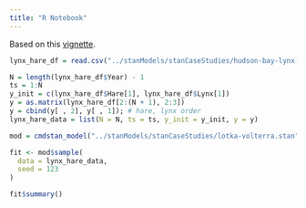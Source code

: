 ```yaml
---
title: "R Notebook"
---
```


Based on this [vignette](https://mc-stan.org/users/documentation/case-studies/lotka-volterra-predator-prey.html#mechanistic-model-the-lotka-volterra-equations).

```r
lynx_hare_df = read.csv("../stanModels/stanCaseStudies/hudson-bay-lynx-hare.csv", comment.char="#")
```

```r
N = length(lynx_hare_df$Year) - 1
ts = 1:N
y_init = c(lynx_hare_df$Hare[1], lynx_hare_df$Lynx[1])
y = as.matrix(lynx_hare_df[2:(N + 1), 2:3])
y = cbind(y[ , 2], y[ , 1]); # hare, lynx order
lynx_hare_data = list(N = N, ts = ts, y_init = y_init, y = y)
```

```r
mod = cmdstan_model("../stanModels/stanCaseStudies/lotka-volterra.stan")
```

```r
fit <- mod$sample(
  data = lynx_hare_data,
  seed = 123
)
```

```r
fit$summary()
```